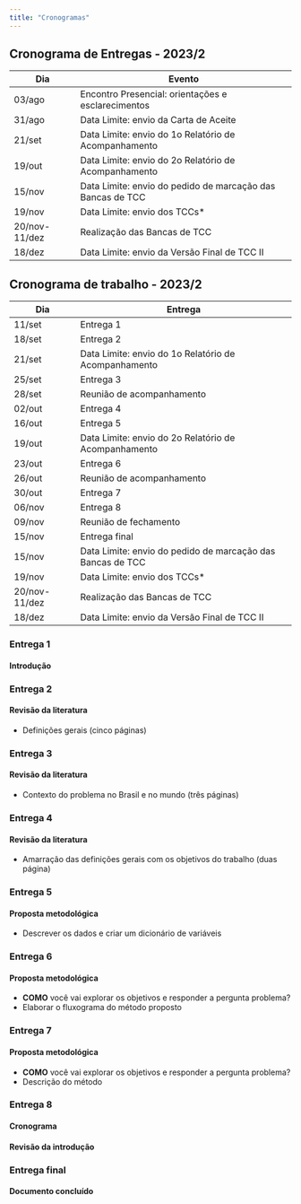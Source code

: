 ```yaml
---
title: "Cronogramas"
---
```


## Cronograma de Entregas - 2023/2

Dia| Evento
----|------
03/ago |Encontro Presencial: orientações e esclarecimentos
31/ago |Data Limite: envio da Carta de Aceite
21/set |Data Limite: envio do 1o Relatório de Acompanhamento
19/out |Data Limite: envio do 2o Relatório de Acompanhamento
15/nov |Data Limite: envio do pedido de marcação das Bancas de TCC
19/nov |Data Limite: envio dos TCCs*
20/nov-11/dez | Realização das Bancas de TCC
18/dez |Data Limite: envio da Versão Final de TCC II

## Cronograma de trabalho - 2023/2

Dia| Entrega
----|------
11/set |Entrega 1
18/set |Entrega 2
21/set |Data Limite: envio do 1o Relatório de Acompanhamento
25/set |Entrega 3
28/set |Reunião de acompanhamento
02/out |Entrega 4
16/out |Entrega 5
19/out |Data Limite: envio do 2o Relatório de Acompanhamento
23/out |Entrega 6
26/out |Reunião de acompanhamento
30/out |Entrega 7
06/nov |Entrega 8
09/nov |Reunião de fechamento
15/nov |Entrega final
15/nov |Data Limite: envio do pedido de marcação das Bancas de TCC
19/nov |Data Limite: envio dos TCCs*
20/nov-11/dez | Realização das Bancas de TCC
18/dez |Data Limite: envio da Versão Final de TCC II


### Entrega 1
#### Introdução
      

### Entrega 2
#### Revisão da literatura
- Definições gerais (cinco páginas)

### Entrega 3
#### Revisão da literatura
- Contexto do problema no Brasil e no mundo (três páginas)

### Entrega 4
#### Revisão da literatura
- Amarração das definições gerais com os objetivos do trabalho (duas página)

### Entrega 5
#### Proposta metodológica
- Descrever os dados e criar um dicionário de variáveis

### Entrega 6
#### Proposta metodológica
- **COMO** você vai explorar os objetivos e responder a pergunta problema?
- Elaborar o fluxograma do método proposto

### Entrega 7
#### Proposta metodológica
- **COMO** você vai explorar os objetivos e responder a pergunta problema?
- Descrição do método

### Entrega 8
#### Cronograma
#### Revisão da introdução

### Entrega final
#### Documento concluído
